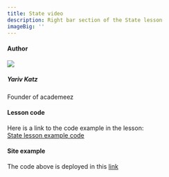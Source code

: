 ```yaml
---
title: State video
description: Right bar section of the State lesson
imageBig: ''
---
```


#### Author

<Link href="/en/user/yariv-katz" className="flex mt-3 items-center">
  <div>
    <img src="https://avatars.githubusercontent.com/u/2714362?v=4" className="relative flex h-10 w-10 shrink-0 overflow-hidden rounded-full" />
  </div>
  <div className="ml-2 leading-tight text-sm">
    <h5 className="font-bold">Yariv Katz</h5>
    <p>Founder of academeez</p>
  </div>
</Link>

#### Lesson code

Here is a link to the code example in the lesson:  
[State lesson example code](https://codesandbox.io/p/sandbox/empty-glitter-j625vk)

#### Site example

The code above is deployed in this [link](https://j625vk-4200.csb.app/)
